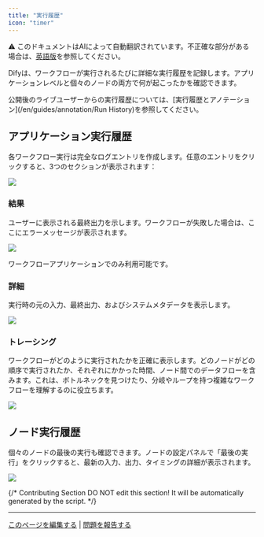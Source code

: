 ```yaml
---
title: "実行履歴"
icon: "timer"
---
```


<Note> ⚠️ このドキュメントはAIによって自動翻訳されています。不正確な部分がある場合は、[英語版](/en/documentation/pages/debug/history-and-logs)を参照してください。</Note>


Difyは、ワークフローが実行されるたびに詳細な実行履歴を記録します。アプリケーションレベルと個々のノードの両方で何が起こったかを確認できます。

<Info>
公開後のライブユーザーからの実行履歴については、[実行履歴とアノテーション](/en/guides/annotation/Run History)を参照してください。
</Info>

## アプリケーション実行履歴

各ワークフロー実行は完全なログエントリを作成します。任意のエントリをクリックすると、3つのセクションが表示されます：

![](https://assets-docs.dify.ai/2025/04/08a885858cfa6e8863faac891a5be319.png)

### 結果

ユーザーに表示される最終出力を示します。ワークフローが失敗した場合は、ここにエラーメッセージが表示されます。

![](https://assets-docs.dify.ai/2025/06/22856751d278ffad99d0533d2d96e125.png)

<Warning>
ワークフローアプリケーションでのみ利用可能です。
</Warning>

### 詳細

実行時の元の入力、最終出力、およびシステムメタデータを表示します。

![](https://assets-docs.dify.ai/2025/06/882b783cd843ab666f5bc3c06f78521d.png)

### トレーシング

ワークフローがどのように実行されたかを正確に表示します。どのノードがどの順序で実行されたか、それぞれにかかった時間、ノード間でのデータフローを含みます。これは、ボトルネックを見つけたり、分岐やループを持つ複雑なワークフローを理解するのに役立ちます。

![](https://assets-docs.dify.ai/2025/06/9e614ac01b1f6e0aeadda78c91ce93b7.png)

## ノード実行履歴

個々のノードの最後の実行も確認できます。ノードの設定パネルで「最後の実行」をクリックすると、最新の入力、出力、タイミングの詳細が表示されます。

![](https://assets-docs.dify.ai/2025/06/9c6e57236d85f426a930424863042d7d.png)

{/*
Contributing Section
DO NOT edit this section!
It will be automatically generated by the script.
*/}

---

[このページを編集する](https://github.com/langgenius/dify-docs/edit/main/ja-jp/documentation/pages/debug/history-and-logs.mdx) | [問題を報告する](https://github.com/langgenius/dify-docs/issues/new?template=docs.yml)


